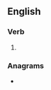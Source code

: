 ==English==

===Verb===
{{head|en|verb form}}

# {{en-third-person singular of|transmit}}

===Anagrams===
* {{anagrams|en|Stmartins}}